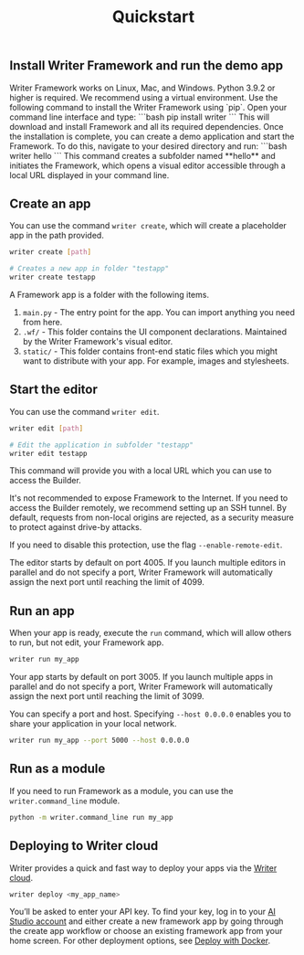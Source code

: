 ﻿---
title: "Quickstart"
---

## Install Writer Framework and run the demo app

<Tip>
Writer Framework works on Linux, Mac, and Windows. Python 3.9.2 or higher is required. We recommend using a virtual environment.
</Tip>

<Steps>
  <Step title="Install Writer Framework">
    Use the following command to install the Writer Framework using `pip`. Open your command line interface and type:
    ```bash
    pip install writer
    ```
    This will download and install Framework and all its required dependencies.
  </Step>
  <Step title="Start demo application">
    Once the installation is complete, you can create a demo application and start the Framework. To do this, navigate to your desired directory and run:
    ```bash
    writer hello
    ```
    This command creates a subfolder named **hello** and initiates the Framework, which opens a visual editor accessible through a local URL displayed in your command line.
  </Step>
</Steps>

## Create an app

You can use the command `writer create`, which will create a placeholder app in the path provided.

```sh
writer create [path]

# Creates a new app in folder "testapp"
writer create testapp
```

A Framework app is a folder with the following items.

1. `main.py` - The entry point for the app. You can import anything you need from here.
2. `.wf/` - This folder contains the UI component declarations. Maintained by the Writer Framework's visual editor.
3. `static/` - This folder contains front-end static files which you might want to distribute with your app. For example, images and stylesheets.

## Start the editor

You can use the command `writer edit`.

```sh
writer edit [path]

# Edit the application in subfolder "testapp"
writer edit testapp
```

This command will provide you with a local URL which you can use to access the Builder.

<Warning>
It's not recommended to expose Framework to the Internet. If you need to access the Builder remotely, we recommend setting up an SSH tunnel. By default, requests from non-local origins are rejected, as a security measure to protect against drive-by attacks. 

If you need to disable this protection, use the flag `--enable-remote-edit`. 
</Warning>

<Info>
The editor starts by default on port 4005. If you launch multiple editors in parallel and do not specify a port, Writer Framework will automatically assign the next port until reaching the limit of 4099.
</Info>

## Run an app

When your app is ready, execute the `run` command, which will allow others to run, but not edit, your Framework app.

```sh
writer run my_app
```

<Info>
Your app starts by default on port 3005. If you launch multiple apps in parallel and do not specify a port, Writer Framework will automatically assign the next port until reaching the limit of 3099.
</Info>

You can specify a port and host. Specifying `--host 0.0.0.0` enables you to share your application in your local network.

```sh
writer run my_app --port 5000 --host 0.0.0.0
```

## Run as a module

If you need to run Framework as a module, you can use the `writer.command_line` module.

```sh
python -m writer.command_line run my_app
```

## Deploying to Writer cloud
Writer provides a quick and fast way to deploy your apps via the [Writer cloud](/framework/cloud-deploy).

```sh
writer deploy <my_app_name>
```

You’ll be asked to enter your API key. To find your key, log in to your [AI Studio account](https://app.writer.com/aistudio) and either create a new framework app by going through the create app workflow or choose an existing framework app from your home screen. For other deployment options, see [Deploy with Docker](/framework/deploy-with-docker).
